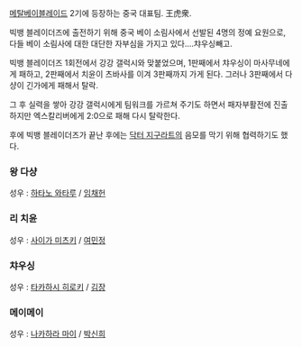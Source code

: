 [[메탈베이블레이드]] 2기에 등장하는 중국 대표팀. 王虎衆.

빅뱅 블레이더즈에 출전하기 위해 중국 베이 소림사에서 선발된 4명의 정예 요원으로, 다들 베이 소림사에 대한 대단한 자부심을 가지고 있다....챠우싱빼고.

빅뱅 블레이더즈 1회전에서 강강 갤럭시와 맞붙었으며, 1판째에서 챠우싱이 마사무네에게 패하고, 2판째에서 치윤이 츠바사를 이겨 3판째까지 가게 된다. 그러나 3판째에서 다샹이 긴가에게 패해서 탈락. 

그 후 실력을 쌓아 강강 갤럭시에게 팀워크를 가르쳐 주기도 하면서 패자부활전에 진출하지만 엑스칼리버에게 2:0으로 패해 다시 탈락한다. 

후에 빅뱅 블레이더즈가 끝난 후에는 [[닥터 지구라트]]의 음모를 막기 위해 협력하기도 했다.

=== 왕 다샹 ===
성우 : [[하타노 와타루]] / [[임채헌]] 

=== 리 치윤 ===
성우 : [[사이가 미츠키]] / [[여민정]] 

=== 챠우싱 ===
성우 : [[타카하시 히로키]] / [[김장]] 

=== 메이메이 ===
성우 : [[나카하라 마이]] / [[박신희]]
